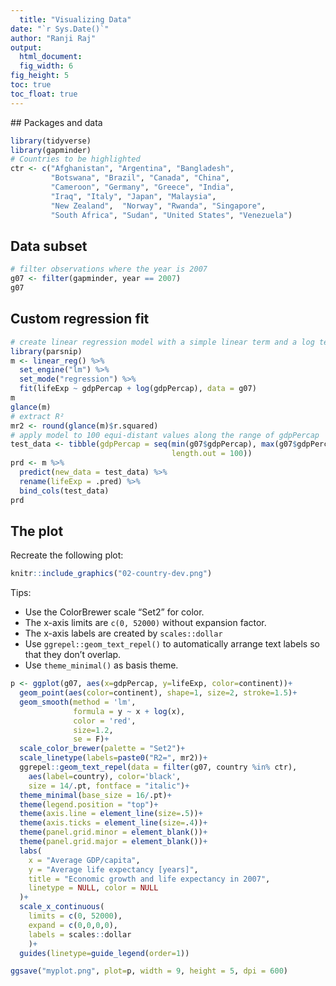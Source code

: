 ```yaml
---
  title: "Visualizing Data"
date: "`r Sys.Date()`"
author: "Ranji Raj"
output: 
  html_document:
  fig_width: 6
fig_height: 5
toc: true
toc_float: true
---
```

  
  ## Packages and data
```  r
library(tidyverse)
library(gapminder)
# Countries to be highlighted
ctr <- c("Afghanistan", "Argentina", "Bangladesh", 
         "Botswana", "Brazil", "Canada", "China",  
         "Cameroon", "Germany", "Greece", "India", 
         "Iraq", "Italy", "Japan", "Malaysia", 
         "New Zealand",  "Norway", "Rwanda", "Singapore", 
         "South Africa", "Sudan", "United States", "Venezuela")
```

## Data subset

```r
# filter observations where the year is 2007 
g07 <- filter(gapminder, year == 2007)
g07
```

## Custom regression fit

```r
# create linear regression model with a simple linear term and a log term
library(parsnip)
m <- linear_reg() %>%
  set_engine("lm") %>%
  set_mode("regression") %>%
  fit(lifeExp ~ gdpPercap + log(gdpPercap), data = g07)
m
glance(m)
# extract R²
mr2 <- round(glance(m)$r.squared)
# apply model to 100 equi-distant values along the range of gdpPercap
test_data <- tibble(gdpPercap = seq(min(g07$gdpPercap), max(g07$gdpPercap), 
                                    length.out = 100))
prd <- m %>%
  predict(new_data = test_data) %>%
  rename(lifeExp = .pred) %>%
  bind_cols(test_data)
prd
```

## The plot

Recreate the following plot:
  
```r
knitr::include_graphics("02-country-dev.png")
```

Tips:
  
  - Use the ColorBrewer scale "Set2" for color.
- The x-axis limits are `c(0, 52000)` without expansion factor.
- The x-axis labels are created by `scales::dollar`
- Use `ggrepel::geom_text_repel()` to automatically arrange text labels so that they don't overlap.
- Use `theme_minimal()` as basis theme.

```r
p <- ggplot(g07, aes(x=gdpPercap, y=lifeExp, color=continent))+
  geom_point(aes(color=continent), shape=1, size=2, stroke=1.5)+
  geom_smooth(method = 'lm',
              formula = y ~ x + log(x),
              color = 'red',
              size=1.2,
              se = F)+ 
  scale_color_brewer(palette = "Set2")+
  scale_linetype(labels=paste0("R2=", mr2))+
  ggrepel::geom_text_repel(data = filter(g07, country %in% ctr),
    aes(label=country), color='black',
    size = 14/.pt, fontface = "italic")+
  theme_minimal(base_size = 16/.pt)+
  theme(legend.position = "top")+
  theme(axis.line = element_line(size=.5))+
  theme(axis.ticks = element_line(size=.4))+
  theme(panel.grid.minor = element_blank())+
  theme(panel.grid.major = element_blank())+
  labs(
    x = "Average GDP/capita",
    y = "Average life expectancy [years]",
    title = "Economic growth and life expectancy in 2007",
    linetype = NULL, color = NULL
  )+ 
  scale_x_continuous(
    limits = c(0, 52000),
    expand = c(0,0,0,0),
    labels = scales::dollar 
    )+
  guides(linetype=guide_legend(order=1))

ggsave("myplot.png", plot=p, width = 9, height = 5, dpi = 600)
```